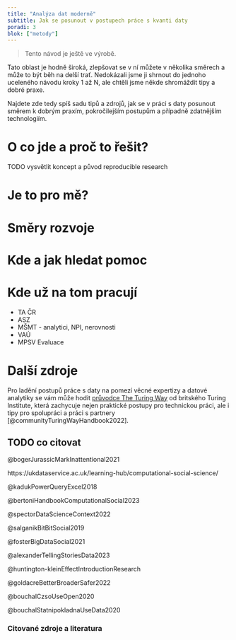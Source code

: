 ```yaml
---
title: "Analýza dat moderně"
subtitle: Jak se posunout v postupech práce s kvanti daty
poradi: 3
blok: ["metody"]
---
```


> Tento návod je ještě ve výrobě.

:::{.callout-tip}

Tato oblast je hodně široká, zlepšovat se v ní můžete v několika směrech a může to být běh na delší trať. Nedokázali jsme ji shrnout do jednoho uceleného návodu kroky 1 až N, ale chtěli jsme někde shromáždit tipy a dobré praxe.

Najdete zde tedy spíš sadu tipů a zdrojů, jak se v práci s daty posunout směrem k dobrým praxím, pokročilejším postupům a případně zdatnějším technologiím.

:::

# O co jde a proč to řešit?

TODO vysvětlit koncept a původ reproducible research

# Je to pro mě? 

# Směry rozvoje

# Kde a jak hledat pomoc

## 

# Kde už na tom pracují

- TA ČR
- ASZ
- MŠMT - analytici, NPI, nerovnosti
- VAÚ
- MPSV Evaluace

# Další zdroje

Pro ladění postupů práce s daty na pomezí věcné expertizy a datové analytiky se vám může hodit [průvodce The Turing Way](https://the-turing-way.netlify.app/index.html) od britského Turing Institute, která zachycuje nejen praktické postupy pro technickou práci, ale i tipy pro spolupráci a práci s partnery [@communityTuringWayHandbook2022].

## TODO co citovat

@bogerJurassicMarkInattentional2021

https://ukdataservice.ac.uk/learning-hub/computational-social-science/

@kadukPowerQueryExcel2018

@bertoniHandbookComputationalSocial2023

@spectorDataScienceContext2022

@salganikBitBitSocial2019

@fosterBigDataSocial2021

@alexanderTellingStoriesData2023

@huntington-kleinEffectIntroductionResearch

@goldacreBetterBroaderSafer2022

@bouchalCzsoUseOpen2020

@bouchalStatnipokladnaUseData2020


### Citované zdroje a literatura

:::{#refs}
:::

